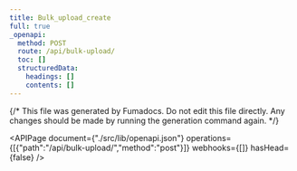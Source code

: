 ```yaml
---
title: Bulk_upload_create
full: true
_openapi:
  method: POST
  route: /api/bulk-upload/
  toc: []
  structuredData:
    headings: []
    contents: []
---
```

{/* This file was generated by Fumadocs. Do not edit this file directly. Any changes should be made by running the generation command again. */\}

<APIPage document={"./src/lib/openapi.json"} operations={[{"path":"/api/bulk-upload/","method":"post"}]} webhooks={[]} hasHead={false} />
